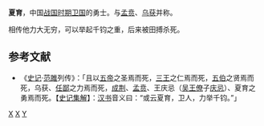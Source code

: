 '''夏育'''，中国[[战国时期|战国时期]][[卫国|卫国]]的勇士。与[[孟贲|孟贲]]、[[乌获|乌获]]并称。

相传他力大无穷，可以举起千钧之重，后来被田搏杀死。
== 参考文献 ==
*《[[史记|史记]]·[[范雎|范雎]]列传》：「且以[[五帝|五帝]]之圣焉而死，[[三王|三王]]之仁焉而死，[[五霸|五伯]]之贤焉而死，乌获、[[任鄙|任鄙]]之力焉而死，[[成荆|成荆]]、[[孟贲|孟贲]]、王庆忌（[[吴王僚|吴王僚]]子[[庆忌|庆忌]]）、夏育之勇焉而死。【[[史记集解|史记集解]]】：[[汉书|汉书]]音义曰：“或云夏育，卫人，力举千钧。”」

[[Category:卫国人|X]]
[[Category:战国人|X]]
[[Category:夏姓|Y]]